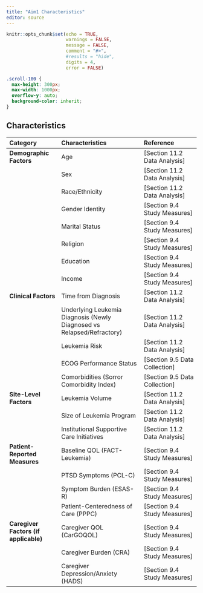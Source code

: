 ```yaml
---
title: "Aim1 Characteristics"
editor: source
---
```


```r
knitr::opts_chunk$set(echo = TRUE,
                      warnings = FALSE,
                      message = FALSE,
                      comment = "#>",
                      #results = "hide",
                      digits = 4,
                      error = FALSE)
```

```css
.scroll-100 {
  max-height: 300px;
  max-width: 1000px;
  overflow-y: auto;
  background-color: inherit;
}
```

## Characteristics

| **Category** | **Characteristics** | **Reference** |
|:-------------|:---------------------|:--------------|
| **Demographic Factors** | Age | [Section 11.2 Data Analysis] |
|  | Sex | [Section 11.2 Data Analysis] |
|  | Race/Ethnicity | [Section 11.2 Data Analysis] |
|  | Gender Identity | [Section 9.4 Study Measures] |
|  | Marital Status | [Section 9.4 Study Measures] |
|  | Religion | [Section 9.4 Study Measures] |
|  | Education | [Section 9.4 Study Measures] |
|  | Income | [Section 9.4 Study Measures] |
| **Clinical Factors** | Time from Diagnosis | [Section 11.2 Data Analysis] |
|  | Underlying Leukemia Diagnosis (Newly Diagnosed vs Relapsed/Refractory) | [Section 11.2 Data Analysis] |
|  | Leukemia Risk | [Section 11.2 Data Analysis] |
|  | ECOG Performance Status | [Section 9.5 Data Collection] |
|  | Comorbidities (Sorror Comorbidity Index) | [Section 9.5 Data Collection] |
| **Site-Level Factors** | Leukemia Volume | [Section 11.2 Data Analysis] |
|  | Size of Leukemia Program | [Section 11.2 Data Analysis] |
|  | Institutional Supportive Care Initiatives | [Section 11.2 Data Analysis] |
| **Patient-Reported Measures** | Baseline QOL (FACT-Leukemia) | [Section 9.4 Study Measures] |
|  | PTSD Symptoms (PCL-C) | [Section 9.4 Study Measures] |
|  | Symptom Burden (ESAS-R) | [Section 9.4 Study Measures] |
|  | Patient-Centeredness of Care (PPPC) | [Section 9.4 Study Measures] |
| **Caregiver Factors (if applicable)** | Caregiver QOL (CarGOQOL) | [Section 9.4 Study Measures] |
|  | Caregiver Burden (CRA) | [Section 9.4 Study Measures] |
|  | Caregiver Depression/Anxiety (HADS) | [Section 9.4 Study Measures] |



